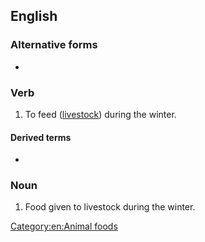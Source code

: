 {{also|winterfeed}}
==English==

===Alternative forms===
* {{l|en|winterfeed}}

===Verb===
{{en-verb|winter-feeds|winter-feeding|winter-fed|winter-fed}}

# {{lb|en|transitive}} To feed ([[livestock]]) during the winter.

====Derived terms====
* {{l|en|winter-feeding}}<!--noun-->

===Noun===
{{en-noun|-}}

# Food given to livestock during the winter.

[[Category:en:Animal foods]]